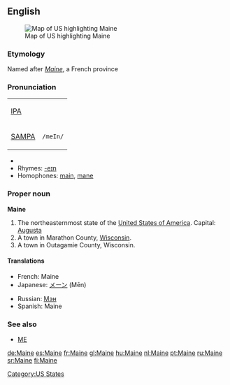 {{see|maine}}
{{wikipedia|dab=Maine (disambiguation)|Maine}}
{{wikipedia|Maine, Marathon County, Wisconsin}}
{{wikipedia|Maine, Outagamie County, Wisconsin}}
==English==
[[Image:Map of USA highlighting Maine.png|thumb|right|Map of US highlighting Maine]]

===Etymology===
Named after ''[[:w:Maine (province)|Maine]]'', a French province

===Pronunciation===
{| border=1 cellpadding=5
| [[w:IPA|IPA]] || {{IPAchar|/meɪn/}}
|-
| [[w:SAMPA|SAMPA]] || <tt>/meIn/</tt>
|}
*{{audio|en-us-Maine.ogg|Audio (US)}}
*Rhymes: [[Rhymes:English:-eɪn|-eɪn]]
*Homophones: [[main]], [[mane]]

===Proper noun===
{{wikipedia|Maine|Maine (US state)}}
'''Maine'''

# The northeasternmost state of the [[United States of America]]. Capital: [[Augusta]]
# A town in Marathon County, [[Wisconsin]].
# A town in Outagamie County, Wisconsin.

====Translations====
{{top}}
*French: Maine {{f}}
*Japanese: [[メーン]] (Mēn)
{{mid}}
*Russian: [[Мэн]] {{IPAchar|(Mɛn)}}
*Spanish: Maine
{{bottom}}

===See also===
*[[ME]]

[[Category:US States]]

[[de:Maine]]
[[es:Maine]]
[[fr:Maine]]
[[gl:Maine]]
[[hu:Maine]]
[[nl:Maine]]
[[pt:Maine]]
[[ru:Maine]]
[[sr:Maine]]
[[fi:Maine]]